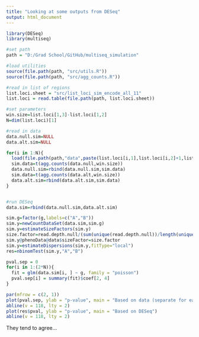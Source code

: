 ```yaml
---
title: "Looking at some outputs from DESeq"
output: html_document
---
```

  
```r
library(DESeq)
library(multiseq)

#set path
path = "D:/Grad School/GitHub/multiseq_simulation"

#load utilities
source(file.path(path, "src/utils.R"))
source(file.path(path, "src/agg_counts.R"))

#read in list of regions
list.loci.sheet = "src/list_loci_sim_encode_all_11"
list.loci = read.table(file.path(path, list.loci.sheet))

#set parameters
win.size=list.loci[1,3]-list.loci[1,2]
N=dim(list.loci)[1]

#read in data
data.null.sim=NULL
data.alt.sim=NULL

for(i in 1:N){
  load(file.path(path,"data",paste(list.loci[i,1],list.loci[i,2]+1,list.loci[i,3],sep="."),"sim_res.Robj"))
  sim.data=t(agg.counts(data.null,win.size))
  data.null.sim=rbind(data.null.sim,sim.data)
  sim.data=t(agg.counts(data.alt,win.size))
  data.alt.sim=rbind(data.alt.sim,sim.data)
}


#run DESeq
data.sim=rbind(data.null.sim,data.alt.sim)

sim.g=factor(g,labels=c("A","B"))
sim.y=newCountDataSet(data.sim,sim.g)
sim.y=estimateSizeFactors(sim.y)
size.factor=read.depth.null/(sum(unique(read.depth.null))/length(unique(read.depth.null)))
sim.y@phenoData@data$sizeFactor=size.factor
sim.y=estimateDispersions(sim.y,fitType="local")
res=nbinomTest(sim.y,"A","B")
```


```r
pval.sep = 0
for(i in 1:(2*N)){
  fit = glm(data.sim[i, ] ~ g, family = "poisson")
  pval.sep[i] = summary(fit)$coef[2, 4]
}

par(mfrow = c(2, 1))
plot(pval.sep, ylab = "p-value", main = "Based on data (separate for each region)")
abline(v = 118, lty = 2)
plot(res$pval, ylab = "p-value", main = "Based on DESeq")
abline(v = 118, lty = 2)
```

They tend to agree...